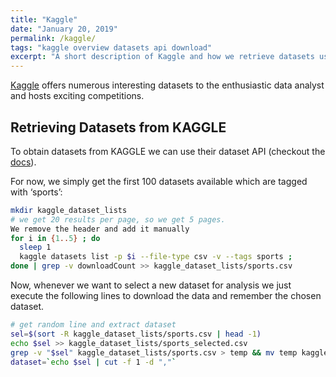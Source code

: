 ```yaml
---
title: "Kaggle"
date: "January 20, 2019"
permalink: /kaggle/
tags: "kaggle overview datasets api download"
excerpt: "A short description of Kaggle and how we retrieve datasets using their API"
---
```


[Kaggle](https://www.kaggle.com/) offers numerous interesting datasets to the
enthusiastic data analyst and hosts exciting competitions.

## Retrieving Datasets from KAGGLE
To obtain datasets from KAGGLE we can use their dataset API (checkout the [docs](https://github.com/Kaggle/kaggle-api#datasets)).

For now, we simply get the first 100 datasets available which are tagged with 'sports':

```bash
mkdir kaggle_dataset_lists
# we get 20 results per page, so we get 5 pages.
We remove the header and add it manually
for i in {1..5} ; do
  sleep 1
  kaggle datasets list -p $i --file-type csv -v --tags sports ;
done | grep -v downloadCount >> kaggle_dataset_lists/sports.csv
```

Now, whenever we want to select a new dataset for analysis we just
execute the following lines to download the data and remember
the chosen dataset.

```bash
# get random line and extract dataset
sel=$(sort -R kaggle_dataset_lists/sports.csv | head -1)
echo $sel >> kaggle_dataset_lists/sports_selected.csv
grep -v "$sel" kaggle_dataset_lists/sports.csv > temp && mv temp kaggle_dataset_lists/sports.csv
dataset=`echo $sel | cut -f 1 -d ","`
```
